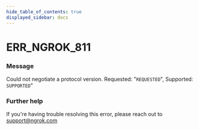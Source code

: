 ```yaml
---
hide_table_of_contents: true
displayed_sidebar: docs
---
```



# ERR_NGROK_811

### Message

Could not negotiate a protocol version. Requested: "`REQUESTED`", Supported: `SUPPORTED`"

### Further help

If you're having trouble resolving this error, please reach out to [support@ngrok.com](mailto:support@ngrok.com?subject=Help%20with%20ERR_NGROK_811)

<ErrorDetails error="err_ngrok_811" />
